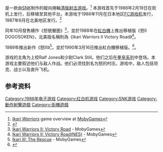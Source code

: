{{NoteTA
| G1=Games
}}

{{vgname|怒|ja=怒|en=Ikari Warriors|diff=yes}}是一款由[[SNK|SNK]]制作的縱向捲軸[[清版射击游戏|清版射击游戏]]。<ref name="mobygames">[http://www.mobygames.com/game/ikari-warriors ''Ikari Warriors''] {{Wayback|url=http://www.mobygames.com/game/ikari-warriors |date=20210117135212 }} game overview at [[MobyGames|MobyGames]]</ref> 本游戏首先于1986年2月19日在街机上发行，后移植至其他平台。本游戏于1986年11月在日本地区[[FC游戏机|FC游戏机]]发行，1987年6月在北美地区发行。<ref name="gamefaqs">{{cite web| url = http://www.gamefaqs.com/nes/587347-ikari-warriors/data| title = Release information| publisher = [[GameFAQs|GameFAQs]]| date = | accessdate = 2015-09-14| archive-date = 2017-02-10| archive-url = https://web.archive.org/web/20170210024635/http://www.gamefaqs.com/nes/587347-ikari-warriors/data| dead-url = no}}</ref>

同年10月發售續作《怒號層圏》<ref>[http://www.mobygames.com/game/ikari-warriors-ii-victory-road Ikari Warriors II: Victory Road] {{Wayback|url=http://www.mobygames.com/game/ikari-warriors-ii-victory-road |date=20210117135212 }} - MobyGames</ref>，並於1988年在[[紅白機|紅白機]]上推出移植版《怒II DOGOSOKEN》，北美版名稱則為《Ikari Warriors II Victory Road》<ref>[http://www.mobygames.com/game/nes/ikari-warriors-ii-victory-road Ikari Warriors II: Victory Road(NES)] {{Wayback|url=http://www.mobygames.com/game/nes/ikari-warriors-ii-victory-road |date=20191208014823 }} - MobyGames</ref>。

1989年推出新作《怒III》<ref>[http://www.mobygames.com/game/ikari-iii-the-rescue Ikari III: The Rescue] {{Wayback|url=http://www.mobygames.com/game/ikari-iii-the-rescue |date=20210117135026 }} - MobyGames</ref>，並於1990年3月16日推出紅白機移植版。<ref>{{Cite web |url=http://www.honestgamers.com/3493/nes/ikari-iii-the-rescue/game.html |title=HonestGamers - Ikari III: The Rescue (NES) |access-date=2018-08-24 |archive-date=2022-03-12 |archive-url=https://web.archive.org/web/20220312095935/http://www.honestgamers.com/3493/nes/ikari-iii-the-rescue/game.html }}</ref>。

游戏的主角为上校Ralf Jones和少尉Clark Still。他们之后在[[拳皇系列|拳皇系列]]中登场。本游戏主要叙述他们与敌人作战。他们必须找到名为怒的村庄。游戏中，敌人包括坦克、战士以及直升飞机。

== 参考资料 ==
{{Reflist}}

{{SNK}}

{{DEFAULTSORT:Ikari}}
[[Category:1986年电子游戏|Category:1986年电子游戏]]
[[Category:红白机游戏|Category:红白机游戏]]
[[Category:SNK游戏|Category:SNK游戏]]
[[Category:動作射擊遊戲|Category:動作射擊遊戲]]
[[Category:街機遊戲|Category:街機遊戲]]

{{shmup-videogame-stub}}